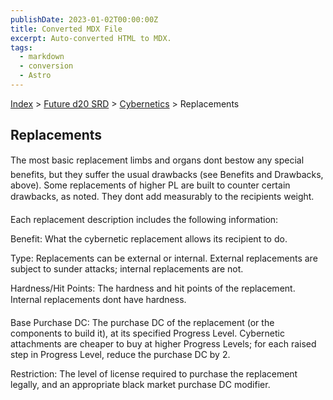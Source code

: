 ```yaml
---
publishDate: 2023-01-02T00:00:00Z
title: Converted MDX File
excerpt: Auto-converted HTML to MDX.
tags:
  - markdown
  - conversion
  - Astro
---
```


[Index](-index) > [Future d20 SRD](future-d20-srd-index) > [Cybernetics](future-d20-srd-cybernetics-index) > Replacements

## Replacements

The most basic replacement limbs and organs dont bestow any special benefits, but they suffer the usual drawbacks (see Benefits and Drawbacks, above). Some replacements of higher PL are built to counter certain drawbacks, as noted. They dont add measurably to the recipients weight.

Each replacement description includes the following information:

Benefit: What the cybernetic replacement allows its recipient to do.

Type: Replacements can be external or internal. External replacements are subject to sunder attacks; internal replacements are not.

Hardness/Hit Points: The hardness and hit points of the replacement. Internal replacements dont have hardness.

Base Purchase DC: The purchase DC of the replacement (or the components to build it), at its specified Progress Level. Cybernetic attachments are cheaper to buy at higher Progress Levels; for each raised step in Progress Level, reduce the purchase DC by 2.

Restriction: The level of license required to purchase the replacement legally, and an appropriate black market purchase DC modifier.
